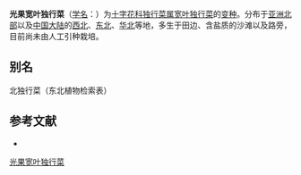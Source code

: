 {{Infraspeciesbox
| name = 光果宽叶独行菜
| status = 
| status_system = 
| image =
| species link = 宽叶独行菜
| varietas = affine
| genus = Lepidium
| species = latifolium
| authority = C. A. Mey.
}}

'''光果宽叶独行菜'''（[[学名|学名]]：{{lang|la|''Lepidium latifolium'' var. ''affine''}}）为[[十字花科|十字花科]][[独行菜属|独行菜属]][[宽叶独行菜|宽叶独行菜]]的[[变种|变种]]。分布于[[亚洲北部|亚洲北部]]以及[[中国大陆|中国大陆]]的[[西北|西北]]、[[中国东北地区|东北]]、[[华北|华北]]等地，多生于田边、含盐质的沙滩以及路旁，目前尚未由人工引种栽培。

== 别名 ==
北独行菜（东北植物检索表）

== 参考文献 ==
<div class="references-small">
* {{cite web| url =http://www.bioinfo.cn/db05/KmzwSpecies.php?action=view&id=29262| title =光果宽叶独行菜（变种）| work =《中国高等植物数据库全库》| publisher =中国科学院微生物研究所| author =昆明植物研究所| accessdate =2009-02-26| deadurl =yes| archiveurl =https://web.archive.org/web/20160305051046/http://www.bioinfo.cn/db05/KmzwSpecies.php?action=view&id=29262| archivedate =2016-03-05}}
</div>

[[Category:独行菜属|光果宽叶独行菜]]


{{植物小作品}}